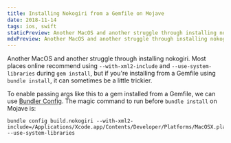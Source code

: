 ```yaml
---
title: Installing Nokogiri from a Gemfile on Mojave
date: 2018-11-14
tags: ios, swift
staticPreview: Another MacOS and another struggle through installing nokogiri. Most places online recommend using...
mdxPreview: Another MacOS and another struggle through installing nokogiri. Most places online recommend using...
---
```

Another MacOS and another struggle through installing nokogiri. Most places online recommend using `--with-xml2-include` and `--use-system-libraries` during `gem install`, but if you're installing from a Gemfile using `bundle install`, it can sometimes be a little trickier.

To enable passing args like this to a gem installed from a Gemfile, we can use [Bundler Config](https://bundler.io/v1.16/bundle_config.html). The magic command to run before `bundle install` on Mojave is:

```
bundle config build.nokogiri --with-xml2-include=/Applications/Xcode.app/Contents/Developer/Platforms/MacOSX.platform/Developer/SDKs/MacOSX.sdk/usr/include/libxml2   --use-system-libraries
```
